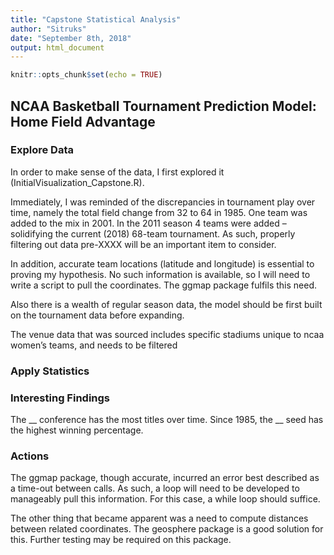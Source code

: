 ```yaml
---
title: "Capstone Statistical Analysis"
author: "Sitruks"
date: "September 8th, 2018"
output: html_document
---
```


```r
knitr::opts_chunk$set(echo = TRUE)
```

## NCAA Basketball Tournament Prediction Model: Home Field Advantage

### **Explore Data**

In order to make sense of the data, I first explored it (InitialVisualization_Capstone.R).

Immediately, I was reminded of the discrepancies in tournament play over time, namely the total field change from 32 to 64 in 1985. One team was added to the mix in 2001. In the 2011 season 4 teams were added -- solidifying the current (2018) 68-team tournament. As such, properly filtering out data pre-XXXX will be an important item to consider. 

In addition, accurate team locations (latitude and longitude) is essential to proving my hypothesis. No such information is available, so I will need to write a script to pull the coordinates. The ggmap package fulfils this need. 

Also there is a wealth of regular season data, the model should be first built on the tournament data before expanding.

The venue data that was sourced includes specific stadiums unique to ncaa women's teams, and needs to be filtered 

### **Apply Statistics**

### **Interesting Findings**

The __ conference has the most titles over time.
Since 1985, the __ seed has the highest winning percentage.


### **Actions**
The ggmap package, though accurate, incurred an error best described as a time-out between calls. As such, a loop will need to be developed to manageably pull this information. For this case, a while loop should suffice.

The other thing that became apparent was a need to compute distances between related coordinates. The geosphere package is a good solution for this. Further testing may be required on this package.

